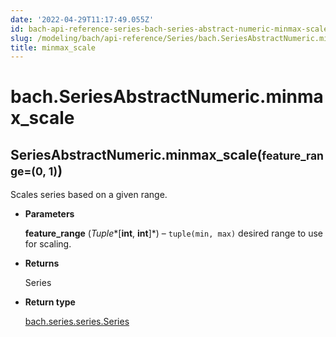 ```yaml
---
date: '2022-04-29T11:17:49.055Z'
id: bach-api-reference-series-bach-series-abstract-numeric-minmax-scale
slug: /modeling/bach/api-reference/Series/bach.SeriesAbstractNumeric.minmax-scale/
title: minmax_scale
---
```


# bach.SeriesAbstractNumeric.minmax_scale

<div class="method">
<h2 class="signature-class"><span class="additional-name">SeriesAbstractNumeric.</span><span class="name">minmax_scale(</span><small class="parameter-list"><span class="parameter" id="feature_range">feature_range=(0, 1)</span></small>)</h2>


<div class="content">

Scales series based on a given range.


* **Parameters**

    **feature_range** (*Tuple**[**int**, **int**]*) – `tuple(min, max)` desired range to use for scaling.



* **Returns**

    Series



* **Return type**

    [bach.series.series.Series](/docs/modeling/bach/api-reference/Series/bach.Series/#bach.Series)



</div>

</div>
